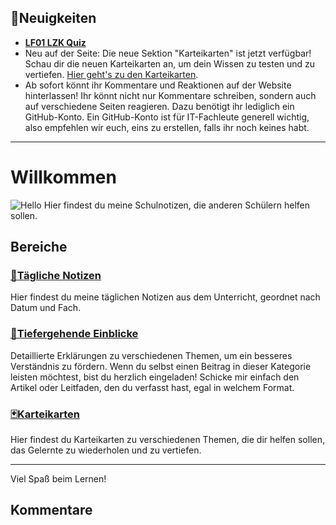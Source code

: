
## 📰Neuigkeiten

- [**LF01 LZK Quiz**](/daily/LF01/lzk)
- Neu auf der Seite: Die neue Sektion "Karteikarten" ist jetzt verfügbar! Schau dir die neuen Karteikarten an, um dein Wissen zu testen und zu vertiefen. [Hier geht's zu den Karteikarten](/karteikarten).
- Ab sofort könnt ihr Kommentare und Reaktionen auf der Website hinterlassen! Ihr könnt nicht nur Kommentare schreiben, sondern auch auf verschiedene Seiten reagieren. Dazu benötigt ihr lediglich ein GitHub-Konto. Ein GitHub-Konto ist für IT-Fachleute generell wichtig, also empfehlen wir euch, eins zu erstellen, falls ihr noch keines habt.

---

# Willkommen

<Image src="/office.jpg" alt="Hello" width={700} height={500} />
Hier findest du meine Schulnotizen, die anderen Schülern helfen sollen.

## Bereiche

### [📅Tägliche Notizen](/daily/LF00)

Hier findest du meine täglichen Notizen aus dem Unterricht, geordnet nach Datum und Fach.

### [📝Tiefergehende Einblicke](/einblicke/vpn)

Detaillierte Erklärungen zu verschiedenen Themen, um ein besseres Verständnis zu fördern. Wenn du selbst einen Beitrag in dieser Kategorie leisten möchtest, bist du herzlich eingeladen! Schicke mir einfach den Artikel oder Leitfaden, den du verfasst hast, egal in welchem Format.

### [🃏Karteikarten](/karteikarten)

Hier findest du Karteikarten zu verschiedenen Themen, die dir helfen sollen, das Gelernte zu wiederholen und zu vertiefen.

---

Viel Spaß beim Lernen!

## Kommentare

<br />
<br />

<Comments />
